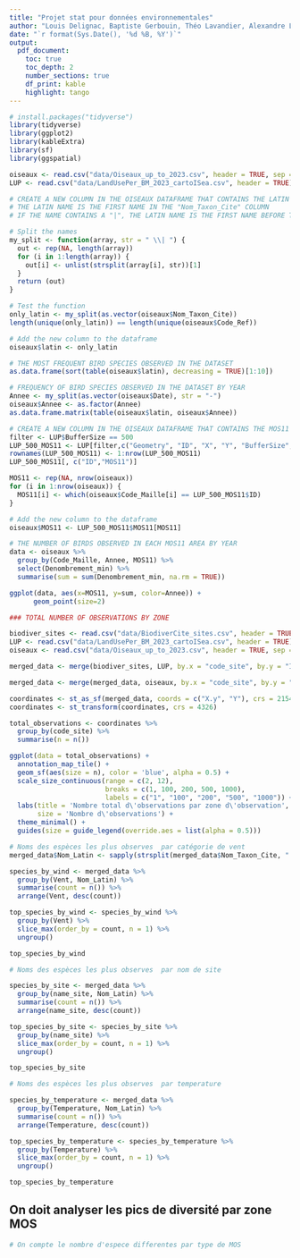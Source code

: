 ```yaml
---
title: "Projet stat pour données environnementales"
author: "Louis Delignac, Baptiste Gerbouin, Théo Lavandier, Alexandre Leys, Hamad Tria"
date: "`r format(Sys.Date(), '%d %B, %Y')`"
output:
  pdf_document:
    toc: true
    toc_depth: 2
    number_sections: true
    df_print: kable
    highlight: tango
---
```


```r
# install.packages("tidyverse")
library(tidyverse)
library(ggplot2)
library(kableExtra)
library(sf)
library(ggspatial)
```

```r
oiseaux <- read.csv("data/Oiseaux_up_to_2023.csv", header = TRUE, sep = "\t")
LUP <- read.csv("data/LandUsePer_BM_2023_cartoISea.csv", header = TRUE)
```

```r
# CREATE A NEW COLUMN IN THE OISEAUX DATAFRAME THAT CONTAINS THE LATIN NAME OF THE BIRD
# THE LATIN NAME IS THE FIRST NAME IN THE "Nom_Taxon_Cite" COLUMN
# IF THE NAME CONTAINS A "|", THE LATIN NAME IS THE FIRST NAME BEFORE THE "|"

# Split the names
my_split <- function(array, str = " \\| ") {
  out <- rep(NA, length(array))
  for (i in 1:length(array)) {
    out[i] <- unlist(strsplit(array[i], str))[1]
  }
  return (out)
}

# Test the function
only_latin <- my_split(as.vector(oiseaux$Nom_Taxon_Cite))
length(unique(only_latin)) == length(unique(oiseaux$Code_Ref))

# Add the new column to the dataframe
oiseaux$latin <- only_latin
```

```r
# THE MOST FREQUENT BIRD SPECIES OBSERVED IN THE DATASET
as.data.frame(sort(table(oiseaux$latin), decreasing = TRUE)[1:10])
```

```r
# FREQUENCY OF BIRD SPECIES OBSERVED IN THE DATASET BY YEAR
Annee <- my_split(as.vector(oiseaux$Date), str = "-")
oiseaux$Annee <- as.factor(Annee)
as.data.frame.matrix(table(oiseaux$latin, oiseaux$Annee))
```

```r
# CREATE A NEW COLUMN IN THE OISEAUX DATAFRAME THAT CONTAINS THE MOS11 VALUE OF THE POINT
filter <- LUP$BufferSize == 500
LUP_500_MOS11 <- LUP[filter,c("Geometry", "ID", "X", "Y", "BufferSize", "MOS11")]
rownames(LUP_500_MOS11) <- 1:nrow(LUP_500_MOS11)
LUP_500_MOS11[, c("ID","MOS11")]

MOS11 <- rep(NA, nrow(oiseaux))
for (i in 1:nrow(oiseaux)) {
  MOS11[i] <- which(oiseaux$Code_Maille[i] == LUP_500_MOS11$ID)
}

# Add the new column to the dataframe
oiseaux$MOS11 <- LUP_500_MOS11$MOS11[MOS11]
```

```r
# THE NUMBER OF BIRDS OBSERVED IN EACH MOS11 AREA BY YEAR
data <- oiseaux %>%
  group_by(Code_Maille, Annee, MOS11) %>%
  select(Denombrement_min) %>% 
  summarise(sum = sum(Denombrement_min, na.rm = TRUE))

ggplot(data, aes(x=MOS11, y=sum, color=Annee)) +
      geom_point(size=2) 
```


```r
### TOTAL NUMBER OF OBSERVATIONS BY ZONE

biodiver_sites <- read.csv("data/BiodiverCite_sites.csv", header = TRUE, sep = ';')
LUP <- read.csv("data/LandUsePer_BM_2023_cartoISea.csv", header = TRUE)
oiseaux <- read.csv("data/Oiseaux_up_to_2023.csv", header = TRUE, sep = "\t")

merged_data <- merge(biodiver_sites, LUP, by.x = "code_site", by.y = "ID", all = TRUE)

merged_data <- merge(merged_data, oiseaux, by.x = "code_site", by.y = "Code_Maille", all = TRUE)

coordinates <- st_as_sf(merged_data, coords = c("X.y", "Y"), crs = 2154)
coordinates <- st_transform(coordinates, crs = 4326)

total_observations <- coordinates %>%
  group_by(code_site) %>%
  summarise(n = n())

ggplot(data = total_observations) +
  annotation_map_tile() +  
  geom_sf(aes(size = n), color = 'blue', alpha = 0.5) +
  scale_size_continuous(range = c(2, 12), 
                        breaks = c(1, 100, 200, 500, 1000), 
                        labels = c("1", "100", "200", "500", "1000")) +
  labs(title = 'Nombre total d\'observations par zone d\'observation',
       size = 'Nombre d\'observations') +
  theme_minimal() +
  guides(size = guide_legend(override.aes = list(alpha = 0.5)))

```

```r
# Noms des espèces les plus observes  par catégorie de vent
merged_data$Nom_Latin <- sapply(strsplit(merged_data$Nom_Taxon_Cite, " \\| "), `[`, 1)

species_by_wind <- merged_data %>%
  group_by(Vent, Nom_Latin) %>%
  summarise(count = n()) %>%
  arrange(Vent, desc(count))

top_species_by_wind <- species_by_wind %>%
  group_by(Vent) %>%
  slice_max(order_by = count, n = 1) %>%
  ungroup()

top_species_by_wind

```

```r
# Noms des espèces les plus observes  par nom de site

species_by_site <- merged_data %>%
  group_by(name_site, Nom_Latin) %>%
  summarise(count = n()) %>%
  arrange(name_site, desc(count))

top_species_by_site <- species_by_site %>%
  group_by(name_site) %>%
  slice_max(order_by = count, n = 1) %>%
  ungroup()

top_species_by_site

```




```r
# Noms des espèces les plus observes  par temperature

species_by_temperature <- merged_data %>%
  group_by(Temperature, Nom_Latin) %>%
  summarise(count = n()) %>%
  arrange(Temperature, desc(count))

top_species_by_temperature <- species_by_temperature %>%
  group_by(Temperature) %>%
  slice_max(order_by = count, n = 1) %>%
  ungroup()

top_species_by_temperature
```


## On doit analyser les pics de diversité par zone MOS

```r
# On compte le nombre d'espece differentes par type de MOS




```



